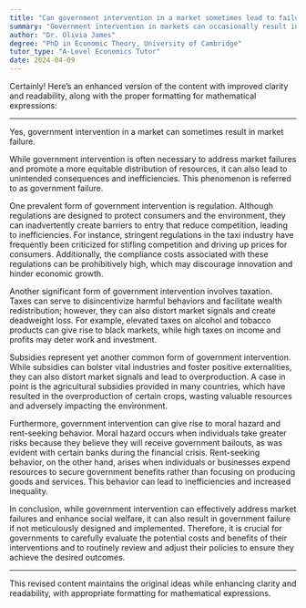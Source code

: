 ```yaml
---
title: "Can government intervention in a market sometimes lead to failure?"
summary: "Government intervention in markets can occasionally result in market failure, highlighting the complexities and potential negative consequences of regulatory actions on economic efficiency and resource allocation."
author: "Dr. Olivia James"
degree: "PhD in Economic Theory, University of Cambridge"
tutor_type: "A-Level Economics Tutor"
date: 2024-04-09
---
```


Certainly! Here’s an enhanced version of the content with improved clarity and readability, along with the proper formatting for mathematical expressions:

---

Yes, government intervention in a market can sometimes result in market failure.

While government intervention is often necessary to address market failures and promote a more equitable distribution of resources, it can also lead to unintended consequences and inefficiencies. This phenomenon is referred to as government failure.

One prevalent form of government intervention is regulation. Although regulations are designed to protect consumers and the environment, they can inadvertently create barriers to entry that reduce competition, leading to inefficiencies. For instance, stringent regulations in the taxi industry have frequently been criticized for stifling competition and driving up prices for consumers. Additionally, the compliance costs associated with these regulations can be prohibitively high, which may discourage innovation and hinder economic growth.

Another significant form of government intervention involves taxation. Taxes can serve to disincentivize harmful behaviors and facilitate wealth redistribution; however, they can also distort market signals and create deadweight loss. For example, elevated taxes on alcohol and tobacco products can give rise to black markets, while high taxes on income and profits may deter work and investment.

Subsidies represent yet another common form of government intervention. While subsidies can bolster vital industries and foster positive externalities, they can also distort market signals and lead to overproduction. A case in point is the agricultural subsidies provided in many countries, which have resulted in the overproduction of certain crops, wasting valuable resources and adversely impacting the environment.

Furthermore, government intervention can give rise to moral hazard and rent-seeking behavior. Moral hazard occurs when individuals take greater risks because they believe they will receive government bailouts, as was evident with certain banks during the financial crisis. Rent-seeking behavior, on the other hand, arises when individuals or businesses expend resources to secure government benefits rather than focusing on producing goods and services. This behavior can lead to inefficiencies and increased inequality.

In conclusion, while government intervention can effectively address market failures and enhance social welfare, it can also result in government failure if not meticulously designed and implemented. Therefore, it is crucial for governments to carefully evaluate the potential costs and benefits of their interventions and to routinely review and adjust their policies to ensure they achieve the desired outcomes.

--- 

This revised content maintains the original ideas while enhancing clarity and readability, with appropriate formatting for mathematical expressions.
    